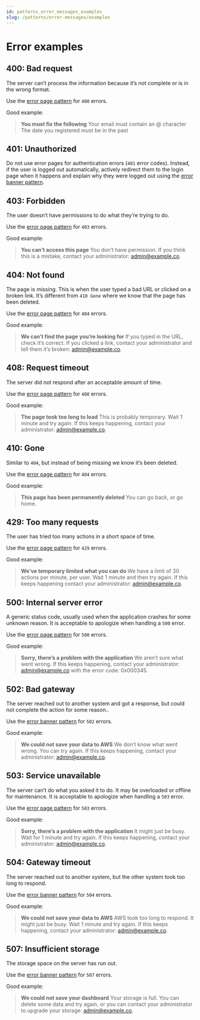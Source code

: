 ```yaml
---
id: patterns_error_messages_examples
slug: /patterns/error-messages/examples
---
```


# Error examples

## 400: Bad request
The server can’t process the information because it’s not complete or is in the wrong format.

Use the [error page pattern](./error_pages.mdx) for `400` errors.

Good example:
> **You must fix the following**
> Your email must contain an @ character
> The date you registered must be in the past

## 401: Unauthorized
Do not use error pages for authentication errors (`401` error codes). Instead, if the user is logged out automatically, actively redirect them to the login page when it happens and explain why they were logged out using the [error banner pattern](./error_banners.mdx).

## 403: Forbidden
The user doesn’t have permissions to do what they’re trying to do.

Use the [error page pattern](./error_pages.mdx) for `403` errors.

Good example:
> **You can’t access this page**
> You don’t have permission. If you think this is a mistake, contact your administrator: [admin@example.co](#).

## 404: Not found
The page is missing. This is when the user typed a bad URL or clicked on a broken link. It’s different from `410 Gone` where we know that the page has been deleted.

Use the [error page pattern](./error_pages.mdx) for `404` errors.

Good example:
> **We can’t find the page you’re looking for**
> If you typed in the URL, check it’s correct. If you clicked a link, contact your administrator and tell them it’s broken: [admin@example.co](#).

## 408: Request timeout
The server did not respond after an acceptable amount of time.

Use the [error page pattern](./error_pages.mdx) for `408` errors.

Good example:
> **The page took too long to load**
> This is probably temporary. Wait 1 minute and try again. If this keeps happening, contact your administrator: admin@example.co.

## 410: Gone
Similar to `404`, but instead of being missing we know it’s been deleted.

Use the [error page pattern](./error_pages.mdx) for `404` errors.

Good example:
> **This page has been permanently deleted**
> You can go back, or go home.

## 429: Too many requests
The user has tried too many actions in a short space of time.

Use the [error page pattern](./error_pages.mdx) for `429` errors.

Good example:
> **We’ve temporary limited what you can do**
> We have a limit of 30 actions per minute, per user. Wait 1 minute and then try again. If this keeps happening contact your administrator: [admin@example.co](#).

## 500: Internal server error
A generic status code, usually used when the application crashes for some unknown reason. It is acceptable to apologize when handling a `500` error.

Use the [error page pattern](./error_pages.mdx) for `500` errors.

Good example:
> **Sorry, there’s a problem with the application**
> We aren’t sure what went wrong. If this keeps happening, contact your administrator: admin@example.co with the error code: 0x000345.

## 502: Bad gateway
The server reached out to another system and got a response, but could not complete the action for some reason..

Use the [error banner pattern](./error_banners.mdx) for `502` errors.

Good example:
> **We could not save your data to AWS**
> We don’t know what went wrong. You can try again. If this keeps happening, contact your administrator: [admin@example.co](#).

## 503: Service unavailable
The server can’t do what you asked it to do. It may be overloaded or offline for maintenance. It is acceptable to apologize when handling a `503` error.

Use the [error page pattern](./error_pages.mdx) for `503` errors.

Good example:
> **Sorry, there’s a problem with the application**
> It might just be busy. Wait for 1 minute and try again. If this keeps happening, contact your administrator: [admin@example.co](#).

## 504: Gateway timeout
The server reached out to another system, but the other system took too long to respond.

Use the [error banner pattern](./error_banners.mdx) for `504` errors.

Good example:
> **We could not save your data to AWS**
> AWS took too long to respond. It might just be busy. Wait 1 minute and try again. If this keeps happening, contact your administrator: [admin@example.co](#).

## 507: Insufficient storage
The storage space on the server has run out.

Use the [error banner pattern](./error_banners.mdx) for `507` errors.

Good example:
> **We could not save your dashboard**
> Your storage is full. You can delete some data and try again, or you can contact your administrator to upgrade your storage: [admin@example.co](#).
